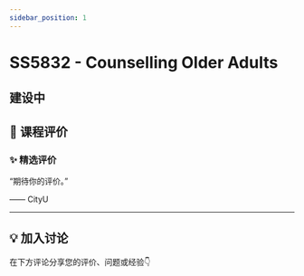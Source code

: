 ```yaml
---
sidebar_position: 1
---
```



# SS5832 - Counselling Older Adults

## 建设中

## **💬 课程评价**

### ✨ **精选评价**
<div className={commentStyles.commentBox}>
    <p className={commentStyles.commentText}>
        “期待你的评价。”
    </p>
    <p className={commentStyles.commentAuthor}>—— CityU</p>
</div>

---

## **💡 加入讨论**

在下方评论分享您的评价、问题或经验👇
<Utterances />
